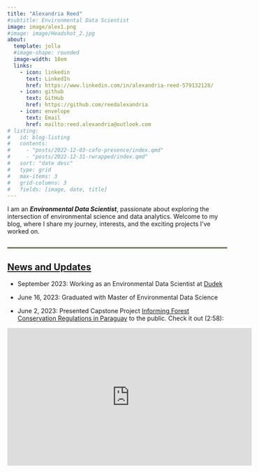 ```yaml
---
title: "Alexandria Reed"
#subtitle: Environmental Data Scientist
image: image/alex1.png
#image: image/Headshot_2.jpg
about: 
  template: jolla
  #image-shape: rounded
  image-width: 18em
  links: 
    - icon: linkedin
      text: LinkedIn
      href: https://www.linkedin.com/in/alexandria-reed-579132128/
    - icon: github
      text: GitHub
      href: https://github.com/reedalexandria
    - icon: envelope
      text: Email
      href: mailto:reed.alexandria@outlook.com
# listing:
#   id: blog-listing
#   contents:   
#     - "posts/2022-12-03-cafo-presence/index.qmd"
#     - "posts/2022-12-31-rwrapped/index.qmd"
#   sort: "date desc"
#   type: grid
#   max-items: 3
#   grid-columns: 3
#   fields: [image, date, title]
---
```


::: green-bg
::: lightgreen-bg
I am an ***Environmental Data Scientist***, passionate about exploring the intersection of environmental science and data analytics. Welcome to my blog, where I share my journey, interests, and the exciting projects I've worked on.
:::
:::

<!-- Green line -->

<hr style="border: 1px solid #607744; background-color: #607744; height: 1px; margin: 2em 0;">

<!-- ::: {#news} -->
<!-- ```{=html} -->
<!-- <style> -->
<!-- #news { -->
<!--   text-align: center; -->
<!--   margin-top: 2em; /* Adjust this value to control the space between the two sections */ -->
<!-- } -->
<!-- </style> -->
<!-- ``` -->


::: blue-bg
::: lightgreen-bg
## [News and Updates]{.underline}

-   September 2023: Working as an Environmental Data Scientist at [Dudek](https://dudek.com/)

-   June 16, 2023: Graduated with Master of Environmental Data Science

-   June 2, 2023: Presented Capstone Project [Informing Forest Conservation Regulations in Paraguay](https://bren.ucsb.edu/projects/informing-forest-conservation-regulations-paraguay) to the public. Check it out (2:58):

<iframe width="560" height="315" src="https://www.youtube.com/embed/3r3VleM6u3o" frameborder="0" allowfullscreen>

</iframe>
:::

<!-- :::  -->

<!-- {{< video https://www.youtube.com/watch?v=3r3VleM6u3o -->

<!--     title="2023 MEDS Capstone Project Presentations" -->

<!--     aspect-ratio="16x9" >}} -->
:::

<!-- ### Featured Blogs -->

<!-- :::{#blog-listing} -->

<!-- ::: -->

<!-- ### Education -->

<!-- `r fontawesome::fa("graduation-cap", fill = "#124559", a11y = "sem")` Master of Environmental Data Science \| 2023 \| -->

<!-- <p class="custom-subtitle2"> -->

<!-- Bren School of Environmental Science & Management - University of California, Santa Barbara (UCSB) -->

<!-- </p> -->

<!-- <div class="topbr"> -->

<!-- <p class="custom-subtitle"> -->

<!-- `r fontawesome::fa("graduation-cap", fill = "#124559", a11y = "sem")` Bachelor of Science in Environmental Studies \| 2017 \| UCSB -->

<!-- ### Experience -->

<!-- `r fontawesome::fa("briefcase", fill = "#124559", a11y = "sem")` Environmental Specialist \| 2018-present \| Citadel EHS -->
